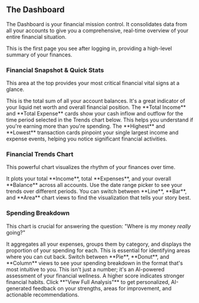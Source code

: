 <a id="dashboard"></a>
## <Icon name="layoutDashboard" /> The Dashboard

The Dashboard is your financial mission control. It consolidates data from all your accounts to give you a comprehensive, real-time overview of your entire financial situation.

<FeatureLink href="/dashboard" title="Go to the Dashboard" icon="layoutDashboard">
  This is the first page you see after logging in, providing a high-level summary of your finances.
</FeatureLink>

<a id="dashboard-financial-snapshot"></a>
### Financial Snapshot & Quick Stats

This area at the top provides your most critical financial vital signs at a glance.

<Step number={1} title="Check Your Overall Net Balance">
  This is the total sum of all your account balances. It's a great indicator of your liquid net worth and overall financial position.
</Step>

<Step number={2} title="Monitor Your Cash Flow">
  The **Total Income** and **Total Expense** cards show your cash inflow and outflow for the time period selected in the Trends chart below. This helps you understand if you're earning more than you're spending.
</Step>

<Step number={3} title="Identify Key Transactions">
  The **Highest** and **Lowest** transaction cards pinpoint your single largest income and expense events, helping you notice significant financial activities.
</Step>

<a id="dashboard-financial-trends"></a>
### Financial Trends Chart

This powerful chart visualizes the rhythm of your finances over time.

<Step number={1} title="Understand the Data">
  It plots your total **Income**, total **Expenses**, and your overall **Balance** across all accounts. Use the date range picker to see your trends over different periods.
</Step>

<Step number={2} title="Change Your View">
  You can switch between **Line**, **Bar**, and **Area** chart views to find the visualization that tells your story best.
</Step>

<a id="dashboard-spending-breakdown"></a>
### Spending Breakdown

This chart is crucial for answering the question: "Where is my money *really* going?"

<Step number={1} title="Analyze Your Spending Habits">
  It aggregates all your expenses, groups them by category, and displays the proportion of your spending for each. This is essential for identifying areas where you can cut back.
</Step>

<Step number={2} title="Customize the Chart">
  Switch between **Pie**, **Donut**, and **Column** views to see your spending breakdown in the format that's most intuitive to you.
</Step>

<Alert variant="success" title="Feature Spotlight: Financial Health Score">
  This isn't just a number; it's an AI-powered assessment of your financial wellness. A higher score indicates stronger financial habits. Click **"View Full Analysis"** to get personalized, AI-generated feedback on your strengths, areas for improvement, and actionable recommendations.
</Alert>
